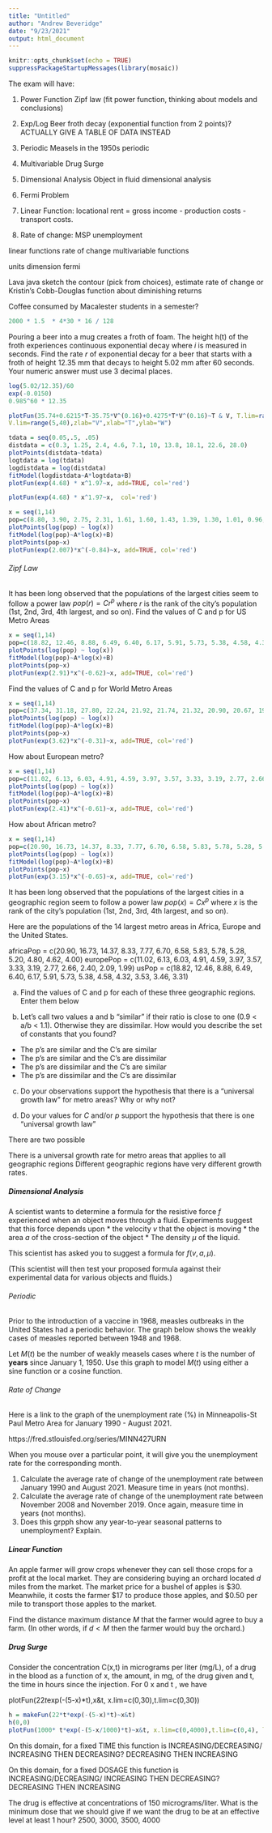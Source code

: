 ```yaml
---
title: "Untitled"
author: "Andrew Beveridge"
date: "9/23/2021"
output: html_document
---
```




```r
knitr::opts_chunk$set(echo = TRUE)
suppressPackageStartupMessages(library(mosaic))
```



The exam will have:


1. Power Function Zipf law (fit power function, thinking about models and conclusions)

2. Exp/Log Beer froth decay (exponential function from 2 points)? ACTUALLY GIVE A TABLE OF DATA INSTEAD

3. Periodic Measels in the 1950s periodic


4. Multivariable Drug Surge

5. Dimensional Analysis Object in fluid dimensional analysis

6. Fermi Problem

7. Linear Function: locational rent = gross income - production costs - transport costs.

8. Rate of change: MSP unemployment


linear functions
rate of change
multivariable functions

units
dimension
fermi

Lava java sketch the contour (pick from choices), estimate rate of change
or Kristin's Cobb-Douglas function about diminishing returns

Coffee consumed by Macalester students in a semester?

```r
2000 * 1.5  * 4*30 * 16 / 128
```


Pouring a beer into a mug creates a froth of foam. The height h(t) of the froth experiences continuous exponential decay where $i$ is measured in seconds. Find the rate $r$ of exponential decay for a beer that starts with a froth of height 12.35 mm that decays to height 5.02 mm after 60 seconds. Your numeric answer must use 3 decimal places.


```r
log(5.02/12.35)/60
exp(-0.0150)
0.985^60 * 12.35
```



```r
plotFun(35.74+0.6215*T-35.75*V^(0.16)+0.4275*T*V^(0.16)~T & V, T.lim=range(-30,30),
V.lim=range(5,40),zlab="V",xlab="T",ylab="W")
```
```r
tdata = seq(0.05,.5, .05)
distdata = c(0.3, 1.25, 2.4, 4.6, 7.1, 10, 13.8, 18.1, 22.6, 28.0)
plotPoints(distdata~tdata)
logtdata = log(tdata)
logdistdata = log(distdata)
fitModel(logdistdata~A*logtdata+B)
plotFun(exp(4.68) * x^1.97~x, add=TRUE, col='red')
```
```r
plotFun(exp(4.68) * x^1.97~x,  col='red')
```

```r
x = seq(1,14)
pop=c(8.80, 3.90, 2.75, 2.31, 1.61, 1.60, 1.43, 1.39, 1.30, 1.01, 0.96, 0.95, 0.92, 0.91)
plotPoints(log(pop) ~ log(x))
fitModel(log(pop)~A*log(x)+B)
plotPoints(pop~x)
plotFun(exp(2.007)*x^(-0.84)~x, add=TRUE, col='red')
```

###### Zipf Law

It has been long observed that the populations of the largest cities seem to follow a power law
$pop(r) = C r^p$ where $r$ is the rank of the city's population (1st, 2nd, 3rd, 4th largest, and so on). Find the values of C and p for US Metro Areas

```r
x = seq(1,14)
pop=c(18.82, 12.46, 8.88, 6.49, 6.40, 6.17, 5.91, 5.73, 5.38, 4.58, 4.32, 3.53, 3.46, 3.31)
plotPoints(log(pop) ~ log(x))
fitModel(log(pop)~A*log(x)+B)
plotPoints(pop~x)
plotFun(exp(2.91)*x^(-0.62)~x, add=TRUE, col='red')
```




Find the values of C and p for World Metro Areas

```r
x = seq(1,14)
pop=c(37.34, 31.18, 27.80, 22.24, 21.92, 21.74, 21.32, 20.90, 20.67, 19.11, 18.82, 16.50, 16.38, 15.42)
plotPoints(log(pop) ~ log(x))
fitModel(log(pop)~A*log(x)+B)
plotPoints(pop~x)
plotFun(exp(3.62)*x^(-0.31)~x, add=TRUE, col='red')
```
How about European metro?
```r
x = seq(1,14)
pop=c(11.02, 6.13, 6.03, 4.91, 4.59, 3.97, 3.57, 3.33, 3.19, 2.77, 2.66, 2.40, 2.09, 1.99)
plotPoints(log(pop) ~ log(x))
fitModel(log(pop)~A*log(x)+B)
plotPoints(pop~x)
plotFun(exp(2.41)*x^(-0.61)~x, add=TRUE, col='red')
```



How about African metro?
```r
x = seq(1,14)
pop=c(20.90, 16.73, 14.37, 8.33, 7.77, 6.70, 6.58, 5.83, 5.78, 5.28, 5.20, 4.80, 4.62, 4.00)
plotPoints(log(pop) ~ log(x))
fitModel(log(pop)~A*log(x)+B)
plotPoints(pop~x)
plotFun(exp(3.15)*x^(-0.65)~x, add=TRUE, col='red')
```


It has been long observed that the populations of the largest cities in a geographic region seem to follow a power law
$pop(x) = C x^p$ where $x$ is the rank of the city's population (1st, 2nd, 3rd, 4th largest, and so on). 

Here are the populations of the 14 largest metro areas in Africa, Europe and the United States.

africaPop = c(20.90, 16.73, 14.37, 8.33, 7.77, 6.70, 6.58, 5.83, 5.78, 5.28, 5.20, 4.80, 4.62, 4.00)
europePop = c(11.02, 6.13, 6.03, 4.91, 4.59, 3.97, 3.57, 3.33, 3.19, 2.77, 2.66, 2.40, 2.09, 1.99)
usPop = c(18.82, 12.46, 8.88, 6.49, 6.40, 6.17, 5.91, 5.73, 5.38, 4.58, 4.32, 3.53, 3.46, 3.31)

(a) Find the values of C and p for each of these three geographic regions. Enter them below

(b) Let's call two values a and b "similar" if their ratio is close to one (0.9 < a/b < 1.1). Otherwise they are dissimilar. How would you describe the set of constants that you found?

* The p's are similar and the C's are similar
* The p's are similar and the C's are dissimilar
* The p's are dissimilar and the C's are similar
* The p's are dissimilar and the C's are dissimilar

(c) Do your observations support the hypothesis that there is a "universal growth law" for metro areas? Why or why not?

(c) Do your values for $C$ and/or $p$ support the hypothesis that there is one "universal growth law" 

There are two possible

There is a universal growth rate for metro areas that applies to all geographic regions
Different geographic regions have very different growth rates. 



##### Dimensional Analysis


A scientist wants to determine a formula for the resistive force $f$ experienced when an object moves through a fluid. Experiments suggest that this force depends upon
* the velocity $v$ that the object is moving
* the area $a$ of the cross-section of the object
* The density $\mu$ of the liquid.

This scientist has asked you to suggest a formula for $f(v,a,\mu)$. 

(This scientist will then test your proposed formula against their experimental data for various objects and fluids.)

###### Periodic

Prior to the introduction of a vaccine in 1968, measles outbreaks in the United States had a periodic behavior. The graph below shows the weakly cases of measles reported between 1948 and 1968. 

Let $M(t)$ be the number of weakly measels cases where $t$ is the number of **years** since January 1, 1950. Use this graph to model $M(t)$ using either a sine function or a cosine function. 



###### Rate of Change

Here is a link to the graph of the unemployment rate (%) in Minneapolis-St Paul Metro Area for January 1990 - August 2021.

https://fred.stlouisfed.org/series/MINN427URN

When you mouse over a particular point, it will give you the unemployment rate for the corresponding month.

1. Calculate the average rate of change of the unemployment rate between January 1990 and August 2021. Measure time in years (not months).
1. Calculate the average rate of change of the unemployment rate between November 2008 and November 2019. Once again, measure time in years (not months).
1. Does this grpph show any year-to-year seasonal patterns to unemployment? Explain.



##### Linear Function

An apple farmer will grow crops whenever they can sell those crops for a profit at the local market. They are considering buying an orchard located $d$ miles from the market.
The market price for a bushel of apples is \$30. Meanwhile, it costs the farmer \$17 to produce those apples, and \$0.50 per mile to transport those apples to the market.

Find the distance maximum distance $M$ that the farmer would agree to buy a farm. (In other words, if $d < M$ then the farmer would buy the orchard.)



##### Drug Surge

Consider the concentration C(x,t) in micrograms per liter (mg/L), of a drug in the blood as a function of x, the amount, in mg, of the drug given and t, the time in hours since the injection. For 0 \leq x \leq 4 and t  \geq 0  , we have

plotFun(22*t*exp(-(5-x)*t),x&t, x.lim=c(0,30),t.lim=c(0,30))

```r
h = makeFun(22*t*exp(-(5-x)*t)~x&t)
h(0,0)
plotFun(1000* t*exp(-(5-x/1000)*t)~x&t, x.lim=c(0,4000),t.lim=c(0,4), levels=seq(0,1500,50), filled=FALSE)
```

On this domain, for a fixed TIME this function is  INCREASING/DECREASING/ INCREASING THEN DECREASING? DECREASING THEN INCREASING

On this domain, for a fixed DOSAGE this function is  INCREASING/DECREASING/ INCREASING THEN DECREASING? DECREASING THEN INCREASING

The drug is effective at concentrations of 150 micrograms/liter. What is the minimum dose that we should give if we want the drug to be at an effective level at least 1 hour? 2500, 3000, 3500, 4000
